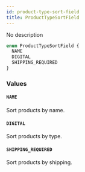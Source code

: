 ```yaml
---
id: product-type-sort-field
title: ProductTypeSortField
---
```



No description

```graphql
enum ProductTypeSortField {
  NAME
  DIGITAL
  SHIPPING_REQUIRED
}
```


### Values

#### `NAME` 

Sort products by name.


#### `DIGITAL` 

Sort products by type.


#### `SHIPPING_REQUIRED` 

Sort products by shipping.




